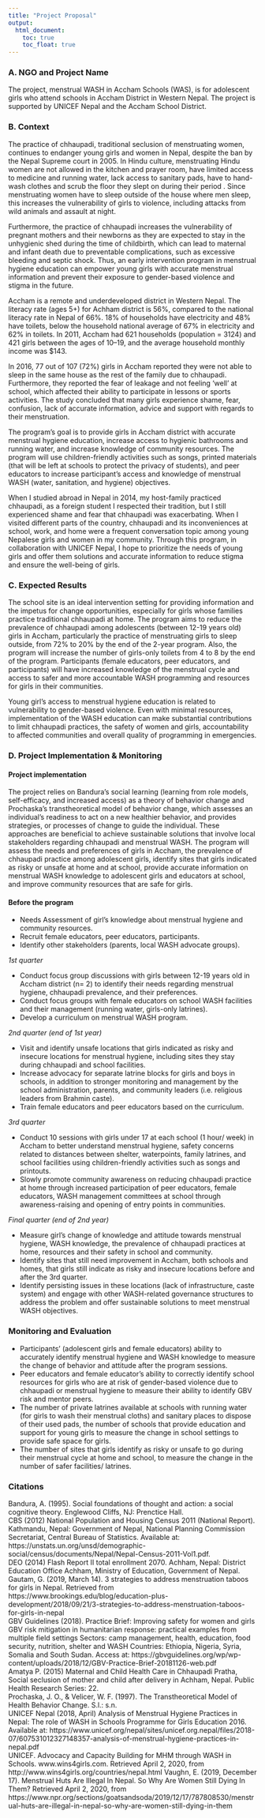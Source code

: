 ```yaml
---
title: "Project Proposal"
output: 
  html_document:
    toc: true
    toc_float: true
---
```


### <b>A.	NGO and Project Name</b>
The project, menstrual WASH  in Accham Schools (WAS), is for adolescent girls who attend schools in Accham District in Western Nepal. The project is supported by UNICEF Nepal  and the Accham School District.  
  
### <b>B.	Context </b>
The practice of chhaupadi, traditional seclusion of menstruating women, continues to endanger young girls and women in Nepal, despite the ban by the Nepal Supreme court in 2005. In Hindu culture, menstruating Hindu women are not allowed in the kitchen and prayer room, have limited access to medicine and running water, lack access to sanitary pads, have to hand-wash clothes and scrub the floor they slept on during their period . Since menstruating women have to sleep outside of the house where men sleep, this increases the vulnerability of girls to violence, including attacks from wild animals and assault at night.  
  
Furthermore, the practice of chhaupadi increases the vulnerability of pregnant mothers and their newborns as they are expected to stay in the unhygienic shed during the time of childbirth, which can lead to maternal and infant death due to preventable complications, such as excessive bleeding and septic shock.  Thus, an early intervention program in menstrual hygiene education can empower young girls with accurate menstrual information and prevent their exposure to gender-based violence and stigma in the future.   
  
Accham is a remote and underdeveloped district in Western Nepal. The literacy rate (ages 5+) for Achham district is 56%, compared to the national literacy rate in Nepal of 66%. 18% of households have electricity and 48% have toilets, below the household national average of 67% in electricity and 62% in toilets. In 2011, Accham had 621 households (population = 3124) and 421 girls between the ages of 10–19, and the average household monthly income was $143.     
  
In 2016, 77 out of 107 (72%) girls in Accham reported they were not able to sleep in the same house as the rest of the family due to chhaupadi.  Furthermore, they reported the fear of leakage and not feeling ‘well’ at school, which affected their ability to participate in lessons or sports activities. The study concluded that many girls experience shame, fear, confusion, lack of accurate information, advice and support with regards to their menstruation.   
  
The program’s goal is to provide girls in Accham district with accurate menstrual hygiene education, increase access to hygienic bathrooms and running water, and increase knowledge of community resources. The program will use children-friendly activities such as songs, printed materials (that will be left at schools to protect the privacy of students), and peer educators to increase participant’s access and knowledge of menstrual WASH (water, sanitation, and hygiene) objectives.   
  
When I studied abroad in Nepal in 2014, my host-family practiced chhaupadi, as a foreign student I respected their tradition, but I still experienced shame and fear that chhaupadi was exacerbating. When I visited different parts of the country, chhaupadi and its inconveniences at school, work, and home were a frequent conversation topic among young Nepalese girls and women in my community. Through this program, in collaboration with UNICEF Nepal, I hope to prioritize the needs of young girls and offer them solutions and accurate information to reduce stigma and ensure the well-being of girls.   
  
### <b>C.	Expected Results</b>
The school site is an ideal intervention setting for providing information and the impetus for change opportunities, especially for girls whose families practice traditional chhaupadi at home. The program aims to reduce the prevalence of chhaupadi among adolescents (between 12-19 years old) girls in Accham, particularly the practice of menstruating girls to sleep outside, from 72% to 20% by the end of the 2-year program. Also, the program will increase the number of girls-only toilets from 4 to 8 by the end of the program.  Participants (female educators, peer educators, and participants) will have increased knowledge of the menstrual cycle and access to safer and more accountable WASH programming and resources for girls in their communities.   

Young girl’s access to menstrual hygiene education is related to vulnerability to gender-based violence. Even with minimal resources, implementation of the WASH education can make substantial contributions to limit chhaupadi practices, the safety of women and girls, accountability to affected communities and overall quality of programming in emergencies.   
  
### <b>D. Project Implementation & Monitoring</b>

#### <b>Project implementation</b>

The project relies on Bandura’s social learning  (learning from role models, self-efficacy, and increased access) as a theory of behavior change and Prochaska’s transtheoretical model  of behavior change, which assesses an individual's readiness to act on a new healthier behavior, and provides strategies, or processes of change to guide the individual. These approaches are beneficial to achieve sustainable solutions that involve local stakeholders regarding chhaupadi and menstrual WASH. The program will assess the needs and preferences of girls in Accham, the prevalence of chhaupadi practice among adolescent girls, identify sites that girls indicated as risky or unsafe at home and at school, provide accurate information on menstrual WASH knowledge to adolescent girls and educators at school, and improve community resources that are safe for girls.  
  

#### <b>Before the program</b> 

-	Needs Assessment of girl’s knowledge about menstrual hygiene and community resources.  
-	Recruit female educators, peer educators, participants.  
-	Identify other stakeholders (parents, local WASH advocate groups).  
  
*1st quarter*

-	Conduct focus group discussions with girls between 12-19 years old in Accham district (n= 2)  to identify their needs regarding menstrual hygiene, chhaupadi prevalence, and their preferences.  
-	Conduct focus groups with female educators on school WASH facilities and their management (running water, girls-only latrines).  
-	Develop a curriculum on menstrual WASH program.  
  
*2nd quarter (end of 1st year)*  

-	Visit and identify unsafe locations that girls indicated as risky and insecure locations for menstrual hygiene, including sites they stay during chhaupadi and school facilities.  
-	Increase advocacy for separate latrine blocks for girls and boys in schools, in addition to stronger monitoring and management by the school administration, parents, and community leaders (i.e. religious leaders from Brahmin caste).  
-	Train female educators and peer educators based on the curriculum.    
  
*3rd quarter*  

-	Conduct 10 sessions with girls under 17 at each school (1 hour/ week) in Accham to better understand menstrual hygiene, safety concerns related to distances between shelter, waterpoints, family latrines, and school facilities using children-friendly activities such as songs and printouts.   
-	Slowly promote community awareness on reducing chhaupadi practice at home through increased participation of peer educators, female educators, WASH management committees at school through awareness-raising and opening of entry points in communities.  
  
*Final quarter (end of 2nd year)*  

-	Measure girl’s change of knowledge and attitude towards menstrual hygiene, WASH knowledge, the prevalence of chhaupadi practices at home, resources and their safety in school and community.   
-	Identify sites that still need improvement in Accham, both schools and homes, that girls still indicate as risky and insecure locations before and after the 3rd quarter.   
-	Identify persisting issues in these locations (lack of infrastructure, caste system) and engage with other WASH-related governance structures to address the problem and offer sustainable solutions to meet menstrual WASH objectives.   

### <b>Monitoring and Evaluation</b> 

-	Participants’ (adolescent girls and female educators) ability to accurately identify menstrual hygiene and WASH knowledge to measure the change of behavior and attitude after the program sessions.  
-	Peer educators and female educator’s ability to correctly identify school resources for girls who are at risk of gender-based violence due to chhaupadi or menstrual hygiene to measure their ability to identify GBV risk and mentor peers.  
-	The number of private latrines available at schools with running water (for girls to wash their menstrual cloths) and sanitary places to dispose of their used pads, the number of schools that provide education and support for young girls to measure the change in school settings to provide safe space for girls.  
-	The number of sites that girls identify as risky or unsafe to go during their menstrual cycle at home and school, to measure the change in the number of safer facilities/ latrines.  

### <b>Citations</b>
Bandura, A. (1995). Social foundations of thought and action: a social cognitive theory. Englewood Cliffs, NJ: Prenctice Hall.  
CBS (2012) National Population and Housing Census 2011 (National Report). Kathmandu, Nepal: Government of Nepal, National Planning Commission Secretariat, Central Bureau of Statistics. Available at: https://unstats.un.org/unsd/demographic-social/census/documents/Nepal/Nepal-Census-2011-Vol1.pdf.  
DEO (2014) Flash Report II total enrollment 2070. Achham, Nepal: District Education Office Achham, Ministry of Education, Government of Nepal.  
Gautam, G. (2019, March 14). 3 strategies to address menstruation taboos for girls in Nepal. Retrieved from https://www.brookings.edu/blog/education-plus-development/2018/09/21/3-strategies-to-address-menstruation-taboos-for-girls-in-nepal  
GBV Guidelines (2018). Practice Brief: Improving safety for women and girls GBV risk mitigation in humanitarian response: practical examples from multiple field settings Sectors: camp management, health, education, food security, nutrition, shelter and WASH Countries: Ethiopia, Nigeria, Syria, Somalia and South Sudan. Access at: https://gbvguidelines.org/wp/wp-content/uploads/2018/12/GBV-Practice-Brief-20181126-web.pdf   
Amatya P. (2015) Maternal and Child Health Care in Chhaupadi Pratha, Social seclusion of mother and child after delivery in Achham, Nepal. Public Health Research Series: 22.  
Prochaska, J. O., & Velicer, W. F. (1997). The Transtheoretical Model of Health Behavior Change. S.l.: s.n.  
UNICEF Nepal (2018, April) Analysis of Menstrual Hygiene Practices in Nepal: The role of WASH in Schools Programme for Girls Education 2016. Available at: https://www.unicef.org/nepal/sites/unicef.org.nepal/files/2018-07/607531012327148357-analysis-of-menstrual-hygiene-practices-in-nepal.pdf  
UNICEF. Advocacy and Capacity Building for MHM through WASH in Schools. www.wins4girls.com. Retrieved April 2, 2020, from http://www.wins4girls.org/countries/nepal.html
Vaughn, E. (2019, December 17). Menstrual Huts Are Illegal In Nepal. So Why Are Women Still Dying In Them? Retrieved April 2, 2020, from https://www.npr.org/sections/goatsandsoda/2019/12/17/787808530/menstrual-huts-are-illegal-in-nepal-so-why-are-women-still-dying-in-them  

